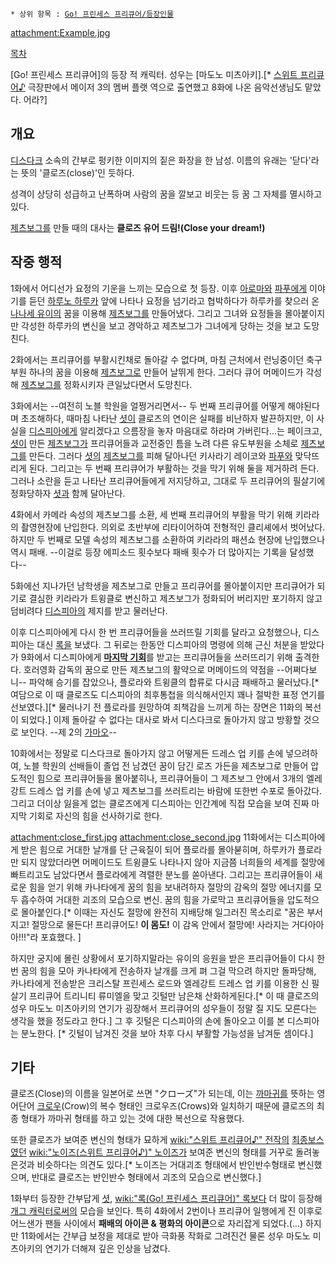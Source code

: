  * 상위 항목 : [[Go! 프린세스 프리큐어/등장인물]]


attachment:Example.jpg

[[목차]]

[Go! 프린세스 프리큐어]의 등장 적 캐릭터. 성우는 [마도노 미츠아키].[* [[스위트 프리큐어♪]] 극장판에서 메이저 3의 멤버 플랫 역으로 출연했고 8화에 나온 음악선생님도 맡았다. 어라?]

== 개요 ==
[[디스다크]] 소속의 간부로 펑키한 이미지의 짙은 화장을 한 남성. 이름의 유래는 '닫다'라는 뜻의 '클로즈(close)'인 듯하다.

성격이 상당히 성급하고 난폭하며 사람의 꿈을 깔보고 비웃는 등 꿈 그 자체를 멸시하고 있다.

[[제츠보그]]를 만들 때의 대사는 '''클로즈 유어 드림!(Close your dream!)'''

== 작중 행적 ==
1화에서 어디선가 요정의 기운을 느끼는 모습으로 첫 등장. 이후 [[아로마]]와 [[파푸]]에게 이야기를 듣던 [[하루노 하루카]] 앞에 나타나 요정을 넘기라고 협박하다가 하루카를 찾으러 온 [[나나세 유이]]의 꿈을 이용해 [[제츠보그]]를 만들어냈다. 그리고 그녀와 요정들을 몰아붙이지만 각성한 하루카의 변신을 보고 경악하고 제츠보그가 그녀에게 당하는 것을 보고 도망친다.

2화에서는 프리큐어를 부활시킨채로 돌아갈 수 없다며, 마침 근처에서 런닝중이던 축구부원 하나의 꿈을 이용해 [[제츠보그]]로 만들어 날뛰게 한다. 그러다 큐어 머메이드가 각성해 [[제츠보그]]를 정화시키자 큰일났다면서 도망친다.

3화에서는 --여전히 노블 학원을 얼쩡거리면서-- 두 번째 프리큐어를 어떻게 해야된다며 초조해하다, 때마침 나타난 [[셧]]이 클로즈의 연이은 실패를 비난하자 발끈하지만, 이 사실을 [[디스피아]]에게 알리겠다고 으름장을 놓자 마음대로 하라며 가버린다...는 페이크고, [[셧]]이 만든 [[제츠보그]]가 프리큐어들과 교전중인 틈을 노려 다른 유도부원을 소체로 [[제츠보그]]를 만든다. 그러다 [[셧]]의 [[제츠보그]]를 피해 달아나던 키사라기 레이코와 [[파푸]]와 맞닥뜨리게 된다. 그리고는 두 번째 프리큐어가 부활하는 것을 막기 위해 둘을 제거하려 든다. 그러나 소란을 듣고 나타난 프리큐어들에게 저지당하고, 그대로 두 프리큐어의 필살기에 정화당하자 [[셧]]과 함께 달아난다.

4화에서 카메라 속성의 제츠보그를 소환, 세 번째 프리큐어의 부활을 막기 위해 키라라의 촬영현장에 난입한다. 의외로 초반부에 리타이어하여 전형적인 클리셰에서 벗어났다. 하지만 두 번째로 모델 속성의 제츠보그를 소환하여 키라라의 패션쇼 현장에 난입했으나 역시 패배. --이걸로 등장 에피소드 횟수보다 패배 횟수가 더 많아지는 기록을 달성했다--

5화에선 지나가던 남학생을 제츠보그로 만들고 프리큐어를 몰아붙이지만 프리큐어가 되기로 결심한 키라라가 트윙클로 변신하고 제츠보그가 정화되어 버리지만 포기하지 않고 덤비려다 [[디스피아]]의 제지를 받고 물러난다. 

이후 디스피아에게 다시 한 번 프리큐어들을 쓰러뜨릴 기회를 달라고 요청했으나, 디스피아는 대신 [[록(Go! 프린세스 프리큐어)|록]]을 보냈다. 그 뒤로는 한동안 디스피아의 명령에 의해 근신 처분을 받았다가 9화에서 디스피아에게 '''[[사망 플래그|마지막 기회]]'''를 받고는 프리큐어들을 쓰러뜨리기 위해 출격한다. 호러영화 감독의 꿈으로 만든 제츠보그의 활약으로 머메이드의 약점을 --어쩌다보니-- 파악해 승기를 잡았으나, 플로라와 트윙클의 합류로 다시금 패배하고 물러났다.[* 여담으로 이 때 클로즈도 디스피아의 최후통첩을 의식해서인지 꽤나 절박한 표정 연기를 선보였다.][* 물러나기 전 플로라를 원망하여 죄책감을 느끼게 하는 장면은 11화의 복선이 되었다.] 이제 돌아갈 수 없다는 대사로 봐서 디스다크로 돌아가지 않고 방황할 것으로 보인다. --제 2의 [[가마오]]--

10화에서는 정말로 디스다크로 돌아가지 않고 어떻게든 드레스 업 키를 손에 넣으려하여, 노블 학원의 선배들이 졸업 전 남겼던 꿈이 담긴 로즈 가든을 제츠보그로 만들어 압도적인 힘으로 프리큐어들을 몰아붙히나, 프리큐어들이 그 제츠보그 안에서 3개의 엘레강트 드레스 업 키를 손에 넣고 제츠보그를 쓰러트리는 바람에 또한번 수포로 돌아갔다. 그리고 더이상 잃을게 없는 클로즈에게 디스피아는 인간계에 직접 모습을 보여 진짜 마지막 기회로 자신의 힘을 선사하기로 한다.

attachment:close_first.jpg attachment:close_second.jpg
11화에서는 디스피아에게 받은 힘으로 거대한 날개를 단 근육질이 되어 플로라를 몰아붇히며, 하루카가 플로라만 되지 않았더라면 머메이드도 트윙클도 나타나지 않아 지금쯤 너희들의 세계를 절망에 빠트리고도 남았다면서 플로라에게 격렬한 분노를 쏟아낸다. 그리고는 프리큐어들이 새로운 힘을 얻기 위해 카나타에게 꿈의 힘을 보내려하자 절망의 감옥의 절망 에너지를 모두 흡수하여 거대한 괴조의 모습으로 변신. 꿈의 힘을 가로막고 프리큐어들을 압도적으로 몰아붙인다.[* 이때는 자신도 절망에 완전히 지배당해 일그러진 목소리로 "꿈은 부서지고! 절망으로 물든다! 프리큐어도! '''이 몸도!''' 이 감옥 안에서 절망에! 사라지는 거다아아아!!!"라 포효했다. ]

하지만 궁지에 몰린 상황에서 포기하지말라는 유이의 응원을 받은 프리큐어들이 다시 한번 꿈의 힘을 모아 카나타에게 전송하자 날개를 크게 펴 그걸 막으려 하지만 돌파당해, 카나타에게 전송받은 크리스탈 프린세스 로드와 엘레강트 드레스 업 키를 이용한 신 필살기 프리큐어 트리니티 류미엘을 맞고 깃털만 남은채 산화하게된다.[* 이 때 클로즈의 성우 마도노 미츠아키의 연기가 굉장해서 프리큐어의 성우들이 정말 질 지도 모른다는 생각을 했을 정도라고 한다.] 그 후 깃털은 디스피아의 손에 돌아오고 이를 본 디스피아는 분노한다. [* 깃털이 남겨진 것을 보아 차후 다시 부활할 가능성을 남겨둔 셈이다.] 
== 기타 ==
클로즈(Close)의 이름을 일본어로 쓰면 "クローズ"가 되는데, 이는 [[까마귀]]를 뜻하는 영어단어 [[크로우]](Crow)의 복수 형태인 크로우즈(Crows)와 일치하기 때문에 클로즈의 최종 형태가 까마귀 형태를 하고 있는 것에 대한 복선으로 작용했다.

또한 클로즈가 보여준 변신의 형태가 묘하게 [[wiki:"스위트 프리큐어♪" 전작]]의 [[최종보스]]였던 [[wiki:"노이즈(스위트 프리큐어♪)" 노이즈]]가 보여준 변신의 형태를 거꾸로 돌려놓은것과 비슷하다는 의견도 있다.[* 노이즈는 거대괴조 형태에서 반인반수형태로 변신했으며, 반대로 클로즈는 반인반수 형태에서 괴조의 모습으로 변신했다.]

1화부터 등장한 간부답게 [[셧]], [[wiki:"록(Go! 프린세스 프리큐어)" 록]]보다 더 많이 등장해 [[개그 캐릭터]]로써의 모습을 보인다. 특히 4화에서 2번이나 프리큐어 일행에게 진 이후로 어느샌가 팬들 사이에서 '''패배의 아이콘 & 평화의 아이콘'''으로 자리잡게 되었다.(…) 하지만 11화에서는 간부급 보정을 제대로 받아 극화풍 작화로 그려진건 물론 성우 마도노 미츠아키의 연기가 더해져 깊은 인상을 남겼다. 
